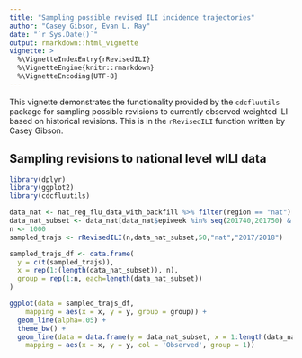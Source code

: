 ```yaml
---
title: "Sampling possible revised ILI incidence trajectories"
author: "Casey Gibson, Evan L. Ray"
date: "`r Sys.Date()`"
output: rmarkdown::html_vignette
vignette: >
  %\VignetteIndexEntry{rRevisedILI}
  %\VignetteEngine{knitr::rmarkdown}
  %\VignetteEncoding{UTF-8}
---
```


This vignette demonstrates the functionality provided by the `cdcfluutils` package for sampling possible revisions to currently observed weighted ILI based on historical revisions.  This is in the `rRevisedILI` function written by Casey Gibson.

## Sampling revisions to national level wILI data

```r
library(dplyr)
library(ggplot2)
library(cdcfluutils)

data_nat <- nat_reg_flu_data_with_backfill %>% filter(region == "nat")
data_nat_subset <- data_nat[data_nat$epiweek %in% seq(201740,201750) & data_nat$issue == 201750,]$wili
n <- 1000
sampled_trajs <- rRevisedILI(n,data_nat_subset,50,"nat","2017/2018")

sampled_trajs_df <- data.frame(
  y = c(t(sampled_trajs)),
  x = rep(1:(length(data_nat_subset)), n),
  group = rep(1:n, each=length(data_nat_subset))
)

ggplot(data = sampled_trajs_df,
    mapping = aes(x = x, y = y, group = group)) +
  geom_line(alpha=.05) +
  theme_bw() +
  geom_line(data = data.frame(y = data_nat_subset, x = 1:length(data_nat_subset)),
    mapping = aes(x = x, y = y, col = 'Observed', group = 1))
```
